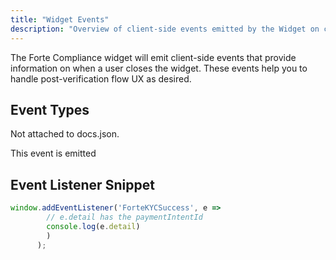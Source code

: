 ```yaml
---
title: "Widget Events"
description: "Overview of client-side events emitted by the Widget on certain user actions."
---
```


The Forte Compliance widget will emit client-side events that provide information on when a user closes the widget. These events help you to handle post-verification flow UX as desired.

## Event Types

Not attached to docs.json.

<AccordionGroup>
  <Accordion title="FortePaymentsWidgetLoaded" icon="download">
    
  </Accordion>
  <Accordion title="FortePaymentsWidgetClosed" icon="person-to-door">
    
  </Accordion>
  <Accordion title="ForteKYCSuccess" icon="circle-check">
    This event is emitted 
  </Accordion>
  <Accordion title="ForteKYCFailed" icon="circle-xmark">
    
  </Accordion>
</AccordionGroup>

## Event Listener Snippet

```javascript
window.addEventListener('ForteKYCSuccess', e =>
        // e.detail has the paymentIntentId
        console.log(e.detail)
        )
      );
```